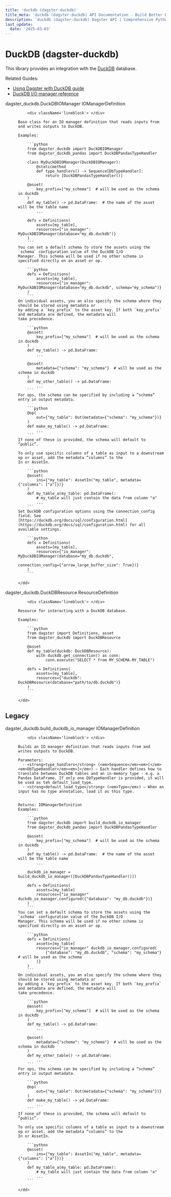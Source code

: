 ```yaml
---
title: 'duckdb (dagster-duckdb)'
title_meta: 'duckdb (dagster-duckdb) API Documentation - Build Better Data Pipelines | Python Reference Documentation for Dagster'
description: 'duckdb (dagster-duckdb) Dagster API | Comprehensive Python API documentation for Dagster, the data orchestration platform. Learn how to build, test, and maintain data pipelines with our detailed guides and examples.'
last_update:
  date: '2025-03-03'
---
```


<div class="section" id="duckdb-dagster-duckdb">


# DuckDB (dagster-duckdb)

This library provides an integration with the [DuckDB](https://duckdb.org/) database.

Related Guides:

  - [Using Dagster with DuckDB guide](https://docs.dagster.io/integrations/libraries/duckdb/)
  - [DuckDB I/O manager reference](https://docs.dagster.io/integrations/libraries/duckdb/reference)


<dl>
    <dt><Link id='dagster_duckdb.DuckDBIOManager'>dagster_duckdb.DuckDBIOManager IOManagerDefinition</Link></dt>
    <dd>

        <div className='lineblock'> </div>

    Base class for an IO manager definition that reads inputs from and writes outputs to DuckDB.

    Examples:

        ```python
        from dagster_duckdb import DuckDBIOManager
        from dagster_duckdb_pandas import DuckDBPandasTypeHandler

        class MyDuckDBIOManager(DuckDBIOManager):
            @staticmethod
            def type_handlers() -> Sequence[DbTypeHandler]:
                return [DuckDBPandasTypeHandler()]

        @asset(
            key_prefix=["my_schema"]  # will be used as the schema in duckdb
        )
        def my_table() -> pd.DataFrame:  # the name of the asset will be the table name
            ...

        defs = Definitions(
            assets=[my_table],
            resources={"io_manager": MyDuckDBIOManager(database="my_db.duckdb")}
        )
        ```
    You can set a default schema to store the assets using the `schema` configuration value of the DuckDB I/O
    Manager. This schema will be used if no other schema is specified directly on an asset or op.

        ```python
        defs = Definitions(
            assets=[my_table],
            resources={"io_manager": MyDuckDBIOManager(database="my_db.duckdb", schema="my_schema")}
        )
        ```
    On individual assets, you an also specify the schema where they should be stored using metadata or
    by adding a `key_prefix` to the asset key. If both `key_prefix` and metadata are defined, the metadata will
    take precedence.

        ```python
        @asset(
            key_prefix=["my_schema"]  # will be used as the schema in duckdb
        )
        def my_table() -> pd.DataFrame:
            ...

        @asset(
            metadata={"schema": "my_schema"}  # will be used as the schema in duckdb
        )
        def my_other_table() -> pd.DataFrame:
            ...
        ```
    For ops, the schema can be specified by including a “schema” entry in output metadata.

        ```python
        @op(
            out={"my_table": Out(metadata={"schema": "my_schema"})}
        )
        def make_my_table() -> pd.DataFrame:
            ...
        ```
    If none of these is provided, the schema will default to “public”.

    To only use specific columns of a table as input to a downstream op or asset, add the metadata “columns” to the
    In or AssetIn.

        ```python
        @asset(
            ins={"my_table": AssetIn("my_table", metadata={"columns": ["a"]})}
        )
        def my_table_a(my_table: pd.DataFrame):
            # my_table will just contain the data from column "a"
            ...
        ```
    Set DuckDB configuration options using the connection_config field. See
    [https://duckdb.org/docs/sql/configuration.html](https://duckdb.org/docs/sql/configuration.html) for all available settings.

        ```python
        defs = Definitions(
            assets=[my_table],
            resources={"io_manager": MyDuckDBIOManager(database="my_db.duckdb",
                                                       connection_config={"arrow_large_buffer_size": True})}
        )
        ```

    </dd>

</dl>
<dl>
    <dt><Link id='dagster_duckdb.DuckDBResource'>dagster_duckdb.DuckDBResource ResourceDefinition</Link></dt>
    <dd>

        <div className='lineblock'> </div>

    Resource for interacting with a DuckDB database.

    Examples:

        ```python
        from dagster import Definitions, asset
        from dagster_duckdb import DuckDBResource

        @asset
        def my_table(duckdb: DuckDBResource):
            with duckdb.get_connection() as conn:
                conn.execute("SELECT * from MY_SCHEMA.MY_TABLE")

        defs = Definitions(
            assets=[my_table],
            resources={"duckdb": DuckDBResource(database="path/to/db.duckdb")}
        )
        ```

    </dd>

</dl>
<div class="section" id="legacy">

## Legacy

<dl>
    <dt><Link id='dagster_duckdb.build_duckdb_io_manager'>dagster_duckdb.build_duckdb_io_manager IOManagerDefinition</Link></dt>
    <dd>

        <div className='lineblock'> </div>

    Builds an IO manager definition that reads inputs from and writes outputs to DuckDB.

    Parameters: 
      - <strong>type_handlers</strong> (<em>Sequence</em><em>[</em><em>DbTypeHandler</em><em>]</em>) – Each handler defines how to translate between DuckDB tables and an in-memory type - e.g. a Pandas DataFrame. If only one DbTypeHandler is provided, it will be used as teh default_load_type.
      - <strong>default_load_type</strong> (<em>Type</em>) – When an input has no type annotation, load it as this type.


    Returns: IOManagerDefinition
    Examples:

        ```python
        from dagster_duckdb import build_duckdb_io_manager
        from dagster_duckdb_pandas import DuckDBPandasTypeHandler

        @asset(
            key_prefix=["my_schema"]  # will be used as the schema in duckdb
        )
        def my_table() -> pd.DataFrame:  # the name of the asset will be the table name
            ...

        duckdb_io_manager = build_duckdb_io_manager([DuckDBPandasTypeHandler()])

        defs = Definitions(
            assets=[my_table]
            resources={"io_manager" duckdb_io_manager.configured({"database": "my_db.duckdb"})}
        )
        ```
    You can set a default schema to store the assets using the `schema` configuration value of the DuckDB I/O
    Manager. This schema will be used if no other schema is specified directly on an asset or op.

        ```python
        defs = Definitions(
            assets=[my_table]
            resources={"io_manager" duckdb_io_manager.configured(
                {"database": "my_db.duckdb", "schema": "my_schema"} # will be used as the schema
            )}
        )
        ```
    On individual assets, you an also specify the schema where they should be stored using metadata or
    by adding a `key_prefix` to the asset key. If both `key_prefix` and metadata are defined, the metadata will
    take precedence.

        ```python
        @asset(
            key_prefix=["my_schema"]  # will be used as the schema in duckdb
        )
        def my_table() -> pd.DataFrame:
            ...

        @asset(
            metadata={"schema": "my_schema"}  # will be used as the schema in duckdb
        )
        def my_other_table() -> pd.DataFrame:
            ...
        ```
    For ops, the schema can be specified by including a “schema” entry in output metadata.

        ```python
        @op(
            out={"my_table": Out(metadata={"schema": "my_schema"})}
        )
        def make_my_table() -> pd.DataFrame:
            ...
        ```
    If none of these is provided, the schema will default to “public”.

    To only use specific columns of a table as input to a downstream op or asset, add the metadata “columns” to the
    In or AssetIn.

        ```python
        @asset(
            ins={"my_table": AssetIn("my_table", metadata={"columns": ["a"]})}
        )
        def my_table_a(my_table: pd.DataFrame):
            # my_table will just contain the data from column "a"
            ...
        ```

    </dd>

</dl>
</div></div>

